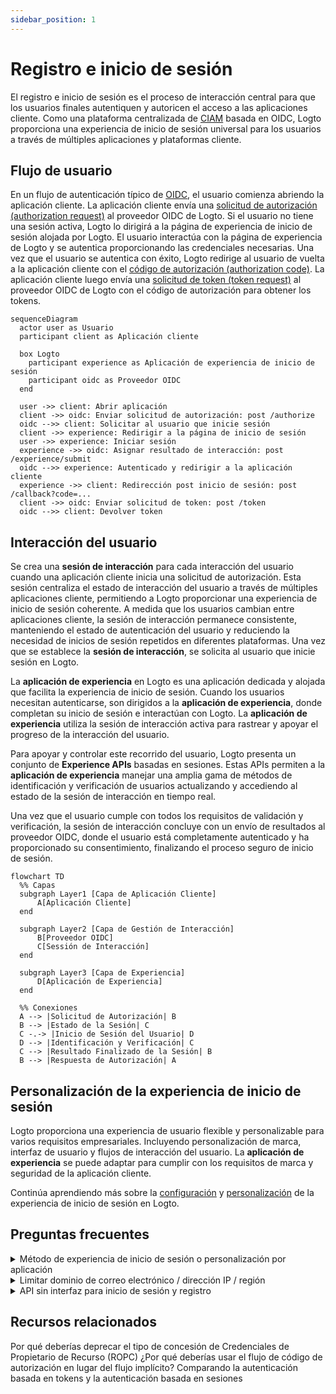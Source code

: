 ```yaml
---
sidebar_position: 1
---
```


# Registro e inicio de sesión

El registro e inicio de sesión es el proceso de interacción central para que los usuarios finales autentiquen y autoricen el acceso a las aplicaciones cliente. Como una plataforma centralizada de [CIAM](https://auth.wiki/iam) basada en OIDC, Logto proporciona una experiencia de inicio de sesión universal para los usuarios a través de múltiples aplicaciones y plataformas cliente.

## Flujo de usuario

En un flujo de autenticación típico de [OIDC](https://auth.wiki/openid-connect), el usuario comienza abriendo la aplicación cliente. La aplicación cliente envía una [solicitud de autorización (authorization request)](https://auth.wiki/authorization-request) al proveedor OIDC de Logto. Si el usuario no tiene una sesión activa, Logto lo dirigirá a la página de experiencia de inicio de sesión alojada por Logto. El usuario interactúa con la página de experiencia de Logto y se autentica proporcionando las credenciales necesarias. Una vez que el usuario se autentica con éxito, Logto redirige al usuario de vuelta a la aplicación cliente con el [código de autorización (authorization code)](https://auth.wiki/authorization-code-flow#how-does-authorization-code-flow-work). La aplicación cliente luego envía una [solicitud de token (token request)](https://auth.wiki/token-request) al proveedor OIDC de Logto con el código de autorización para obtener los tokens.

```mermaid
sequenceDiagram
  actor user as Usuario
  participant client as Aplicación cliente

  box Logto
    participant experience as Aplicación de experiencia de inicio de sesión
    participant oidc as Proveedor OIDC
  end

  user ->> client: Abrir aplicación
  client ->> oidc: Enviar solicitud de autorización: post /authorize
  oidc -->> client: Solicitar al usuario que inicie sesión
  client ->> experience: Redirigir a la página de inicio de sesión
  user ->> experience: Iniciar sesión
  experience ->> oidc: Asignar resultado de interacción: post /experience/submit
  oidc -->> experience: Autenticado y redirigir a la aplicación cliente
  experience ->> client: Redirección post inicio de sesión: post /callback?code=...
  client ->> oidc: Enviar solicitud de token: post /token
  oidc -->> client: Devolver token
```

## Interacción del usuario

Se crea una **sesión de interacción** para cada interacción del usuario cuando una aplicación cliente inicia una solicitud de autorización. Esta sesión centraliza el estado de interacción del usuario a través de múltiples aplicaciones cliente, permitiendo a Logto proporcionar una experiencia de inicio de sesión coherente. A medida que los usuarios cambian entre aplicaciones cliente, la sesión de interacción permanece consistente, manteniendo el estado de autenticación del usuario y reduciendo la necesidad de inicios de sesión repetidos en diferentes plataformas. Una vez que se establece la **sesión de interacción**, se solicita al usuario que inicie sesión en Logto.

La **aplicación de experiencia** en Logto es una aplicación dedicada y alojada que facilita la experiencia de inicio de sesión. Cuando los usuarios necesitan autenticarse, son dirigidos a la **aplicación de experiencia**, donde completan su inicio de sesión e interactúan con Logto. La **aplicación de experiencia** utiliza la sesión de interacción activa para rastrear y apoyar el progreso de la interacción del usuario.

Para apoyar y controlar este recorrido del usuario, Logto presenta un conjunto de **Experience APIs** basadas en sesiones. Estas APIs permiten a la **aplicación de experiencia** manejar una amplia gama de métodos de identificación y verificación de usuarios actualizando y accediendo al estado de la sesión de interacción en tiempo real.

Una vez que el usuario cumple con todos los requisitos de validación y verificación, la sesión de interacción concluye con un envío de resultados al proveedor OIDC, donde el usuario está completamente autenticado y ha proporcionado su consentimiento, finalizando el proceso seguro de inicio de sesión.

```mermaid
flowchart TD
  %% Capas
  subgraph Layer1 [Capa de Aplicación Cliente]
      A[Aplicación Cliente]
  end

  subgraph Layer2 [Capa de Gestión de Interacción]
      B[Proveedor OIDC]
      C[Sessión de Interacción]
  end

  subgraph Layer3 [Capa de Experiencia]
      D[Aplicación de Experiencia]
  end

  %% Conexiones
  A --> |Solicitud de Autorización| B
  B --> |Estado de la Sesión| C
  C -.-> |Inicio de Sesión del Usuario| D
  D --> |Identificación y Verificación| C
  C --> |Resultado Finalizado de la Sesión| B
  B --> |Respuesta de Autorización| A
```

## Personalización de la experiencia de inicio de sesión

Logto proporciona una experiencia de usuario flexible y personalizable para varios requisitos empresariales. Incluyendo personalización de marca, interfaz de usuario y flujos de interacción del usuario. La **aplicación de experiencia** se puede adaptar para cumplir con los requisitos de marca y seguridad de la aplicación cliente.

Continúa aprendiendo más sobre la [configuración](/end-user-flows/sign-up-and-sign-in/sign-up) y [personalización](/customization) de la experiencia de inicio de sesión en Logto.

## Preguntas frecuentes

<details>
  <summary>Método de experiencia de inicio de sesión o personalización por aplicación</summary>

Para aplicaciones que requieren diferentes experiencias de inicio de sesión o personalización de marca, Logto también admite personalización por aplicación. Consulta la [configuración de la aplicación](/customization/match-your-brand/#app-specific-branding) para más detalles.

</details>
<details>
  <summary>Limitar dominio de correo electrónico / dirección IP / región</summary>

Para el control de acceso basado en atributos, por ejemplo, limitar el inicio de sesión basado en el dominio de correo electrónico, dirección IP o región, puedes usar la función de [Reclamos de token personalizados](/developers/custom-token-claims/) en Logto para rechazar o permitir solicitudes de autorización basadas en los atributos del usuario.

</details>
<details>
  <summary>API sin interfaz para inicio de sesión y registro</summary>

Actualmente, Logto no proporciona una API sin interfaz para inicio de sesión y registro. Sin embargo, puedes traer tu propia interfaz de inicio de sesión usando la opción [Trae tu propia interfaz](/customization/bring-your-ui/) para personalizar la experiencia de inicio de sesión y registro.

</details>

## Recursos relacionados

<Url href="https://blog.logto.io/deprecated-ropc-grant-type">
  Por qué deberías deprecar el tipo de concesión de Credenciales de Propietario de Recurso (ROPC)
</Url>

<Url href="https://blog.logto.io/implicit-flow-is-dead">
  ¿Por qué deberías usar el flujo de código de autorización en lugar del flujo implícito?
</Url>

<Url href="https://blog.logto.io/token-based-authentication-vs-session-based-authentication">
  Comparando la autenticación basada en tokens y la autenticación basada en sesiones
</Url>

